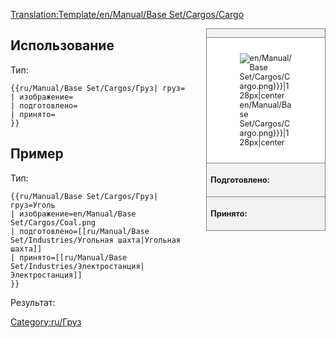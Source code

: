 <noinclude>[[Translation:Template/en/Manual/Base Set/Cargos/Cargo]]</noinclude><noinclude></noinclude><!--
--><div style="float:right; width:15em; font-size:90%; border:1px solid gray; background-color:#f2f2f2; margin-left:1em; margin-bottom:1em">
<div style="text-align:center; border-bottom:1px solid gray"><strong>{{{груз|Груз}}}</strong></div>
<div style="padding:1em; background-color:white">[[File:{{{изображение|en/Manual/Base Set/Cargos/Cargo.png}}}|128px|center]]</div>
<div style="border-top:1px solid gray; padding:0.5em"><strong>Подготовлено:</strong> {{{подготовлено}}}</div>
<div style="border-top:1px solid gray; padding:0.5em"><strong>Принято:</strong> {{{принято}}}</div>
</div><noinclude>

{{en/-}}
== Использование==
Тип:
<pre>{{ru/Manual/Base Set/Cargos/Груз| груз=
| изображение=
| подготовлено=
| принято=
}}</pre>

== Пример==
Тип:
<pre>{{ru/Manual/Base Set/Cargos/Груз| груз=Уголь
| изображение=en/Manual/Base Set/Cargos/Coal.png
| подготовлено=[[ru/Manual/Base Set/Industries/Угольная шахта|Угольная шахта]]
| принято=[[ru/Manual/Base Set/Industries/Электростанция|Электростанция]]
}}</pre>
Результат:
{{ru/Manual/Base Set/Cargos/Груз| груз=Уголь
| изображение=en/Manual/Base Set/Cargos/Coal.png
| подготовлено=[[ru/Manual/Base Set/Industries/Угольная шахта|Угольная шахта]]
| принято=[[ru/Manual/Base Set/Industries/Электростанция|Электростанция]]
}}
</noinclude><includeonly>[[Category:ru/Груз]]</includeonly>